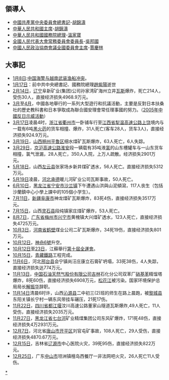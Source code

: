 {{ChinaYearTOC|2005}}
{{C21YearInTopic|2005}}

==領導人==
*[[中國共產黨中央委員會總書記|中國共產黨中央委員會總書記]]-[[胡錦濤|胡錦濤]]
*[[中華人民共和國主席|中華人民共和國主席]]-[[胡錦濤|胡錦濤]]
*[[中華人民共和國國務院總理|中華人民共和國國務院總理]]-[[溫家寶|溫家寶]]
*[[全國人民代表大會常務委員會委員長|全國人民代表大會常務委員會委員長]]-[[吳邦國|吳邦國]]
*[[中國人民政治協商會議全國委員會主席|中國人民政治協商會議全國委員會主席]]-[[賈慶林|賈慶林]]

== 大事記 ==
* [[1月8日|1月8日]]:[[2005年北部湾冲突|中国海警与越南武装渔船冲突]]。
* [[1月17日|1月17日]]：前中共中央總書記、國務院總理[[趙紫陽|趙紫陽]]逝世
* [[2月14日|2月14日]]，[[辽宁|辽宁]]阜新矿业(集团)公司孙家湾矿海州立井[[瓦斯|瓦斯]]爆炸，死亡214人，受伤30人，直接经济损失4968.9万元。
* [[3月|3月]]至[[4月|4月]]，中國各地舉行的一系列大型遊行和抗議活動，主要是反對日本扶桑社的歷史教科書和日本爭取成為聯合國安理會常任理事國的努力。（[[2005年中國反日示威活動|2005年中國反日示威活動]]）
* [[3月17日|3月17日]]凌晨4时，[[浙江省|浙江省]][[衢州市|衢州市]]一卧铺车行至[[江西省|江西省]][[犁温高速公路|犁温高速公路]][[上饶|上饶]]境内与一载有6吨[[黑火药|黑火药]]的货车相撞、爆炸，31人死亡(客车28人，货车3人)，直接经济损失924.9万元。
* [[3月19日|3月19日]]，[[山西|山西]][[朔州|朔州]][[平鲁区|平鲁区]]细水煤矿瓦斯爆炸，63人死亡，6人失踪。
* [[3月29日|3月29日]]，[[京沪高速公路|京沪高速公路]][[淮安|淮安]]段一辆载有35吨液[[氯|氯]]的山东槽罐车与一山东货车相撞，氯气泄漏，28人死亡，350人入院，上万人疏散。经济损失2901万元。 
* [[5月18日|5月18日]]，山西[[左云县|左云县]]张家场乡新井煤矿透水，56人死亡。直接经济损失5312万元。　
* [[5月19日|5月19日]]凌晨，[[河北|河北]][[承德|承德]]暖儿河矿业公司瓦斯事故，50人死亡。
* [[6月10日|6月10日]]，[[黑龙江省|黑龙江省]][[宁安市|宁安市]][[沙兰镇|沙兰镇]]下午遭遇山洪與山泥傾瀉，117人丧生（包括沙蘭鎮中心小學上課中的105個小学生）。
* [[7月11日|7月11日]]，[[新疆|新疆]][[阜康市|阜康市]]神龙煤矿瓦斯爆炸，83死4伤，直接经济损失3517万元。
* [[7月15日|7月15日]]，山西[[灵石县|灵石县]]段纯镇家庄煤矿爆炸，53人死亡。
* [[8月7日|8月7日]]，[[广东省|广东省]][[梅州市|梅州市]][[兴宁市|兴宁市]]黄槐镇大兴煤矿透水，123人死亡，直接经济损失4725万元。
* [[10月3日|10月3日]]，[[河南省|河南省]][[鹤壁|鹤壁]]煤业公司二矿瓦斯爆炸，34死19伤，直接经济损失801万元。
* [[10月12日|10月12日]]，[[神舟6號|神舟6號]]升空。
* [[10月12日|10月12日]]至[[10月23日|23日]]，江蘇舉行[[第十屆全運會|第十屆全運會]]。
* [[10月15日|10月15日]]，[[青藏鐵路|青藏鐵路]]工程完成。
* [[11月6日|11月6日]]，河北[[邢台县|邢台县]]会宁镇尚汪庄康立石膏矿坍塌，33死38伤，4人失踪，直接经济损失达774万元。
* [[11月13日|11月13日]]，[[中国石油天然气股份有限公司|中国石油天然气股份有限公司]][[吉林|吉林]]石化分公司双苯厂[[硝基苯|硝基苯]]精馏塔爆炸，8死60伤，直接经济损失6908万元，[[松花江|松花江]]被污染。国家环境保护总局局长[[解振华|解振华]]辞职。
* [[11月14日|11月14日]]清晨6时许，山西[[沁源县|沁源县]]二中初三(2)班的师生在路上晨跑，被[[黎城县|黎城县]]东阳关镇长宁村一辆东风带挂车碾压，21死17伤。
* [[11月22日|11月22日]]，[[四川省|四川省]][[都江堰|都江堰]]汶川高速公路董家山隧道瓦斯爆炸,49人死亡，11人受伤，直接经济损失2035万元。
* [[11月27日|11月27日]]，[[黑龙江省|黑龙江省]][[七台河|七台河]]矿业精煤集团公司东风矿爆炸，171死48伤，直接经济损失4万2931万元。
* [[12月7日|12月7日]]，河北省[[唐山市|唐山市]][[开平区|开平区]]刘官屯矿事故，108人死亡，29人受伤，直接经济损失4870.67万元。
* [[12月15日|12月15日]]，吉林省[[辽源市|辽源市]]中心医院火灾，39死95伤，直接经济损失822万元。
* [[12月25日|12月25日]]，广东[[中山市|中山市]]坦洲镇檀岛西餐厅一非法网吧火灾，26人死亡11人受伤。
{{Portal:中國大陸新聞動態/Footer}}
[[Category:2005年中國|*]]